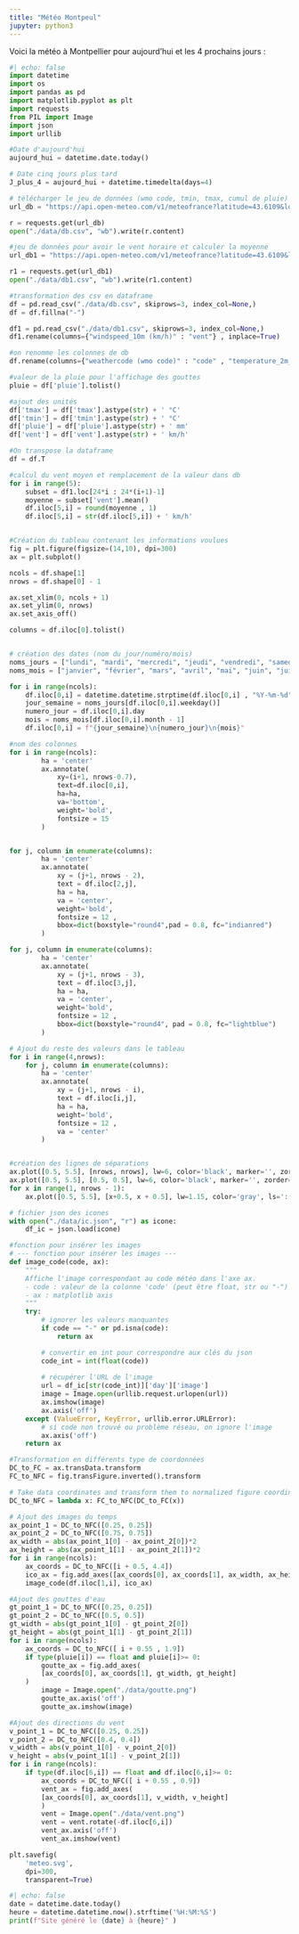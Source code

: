 ```yaml
---
title: "Météo Montpeul"
jupyter: python3
---
```


Voici la météo à Montpellier pour aujourd'hui et les 4 prochains jours :

```python
#| echo: false
import datetime
import os
import pandas as pd
import matplotlib.pyplot as plt
import requests
from PIL import Image
import json
import urllib

#Date d'aujourd'hui
aujourd_hui = datetime.date.today()

# Date cinq jours plus tard
J_plus_4 = aujourd_hui + datetime.timedelta(days=4)

# télécharger le jeu de données (wmo code, tmin, tmax, cumul de pluie)
url_db = "https://api.open-meteo.com/v1/meteofrance?latitude=43.6109&longitude=3.8763&daily=weathercode,temperature_2m_max,temperature_2m_min,precipitation_sum,windspeed_10m_max,winddirection_10m_dominant&timezone=GMT&start_date={0}&end_date={1}&format=csv".format(aujourd_hui,J_plus_4)

r = requests.get(url_db)
open("./data/db.csv", "wb").write(r.content)

#jeu de données pour avoir le vent horaire et calculer la moyenne
url_db1 = "https://api.open-meteo.com/v1/meteofrance?latitude=43.6109&longitude=3.8763&hourly=windspeed_10m&start_date={0}&end_date={1}&format=csv".format(aujourd_hui,J_plus_4)

r1 = requests.get(url_db1)
open("./data/db1.csv", "wb").write(r1.content)

#transformation des csv en dataframe
df = pd.read_csv("./data/db.csv", skiprows=3, index_col=None,)
df = df.fillna("-")

df1 = pd.read_csv("./data/db1.csv", skiprows=3, index_col=None,)
df1.rename(columns={"windspeed_10m (km/h)" : "vent"} , inplace=True)

#on renomme les colonnes de db
df.rename(columns={"weathercode (wmo code)" : "code" , "temperature_2m_max (°C)":"tmax" , "temperature_2m_min (°C)":"tmin" , "precipitation_sum (mm)" : "pluie" , "windspeed_10m_max (km/h)" : "vent"}, inplace = True)

#valeur de la pluie pour l'affichage des gouttes
pluie = df['pluie'].tolist()

#ajout des unités
df['tmax'] = df['tmax'].astype(str) + ' °C'
df['tmin'] = df['tmin'].astype(str) + ' °C'
df['pluie'] = df['pluie'].astype(str) + ' mm'
df['vent'] = df['vent'].astype(str) + ' km/h'

#On transpose la dataframe
df = df.T

#calcul du vent moyen et remplacement de la valeur dans db
for i in range(5):
    subset = df1.loc[24*i : 24*(i+1)-1]
    moyenne = subset['vent'].mean()
    df.iloc[5,i] = round(moyenne , 1)
    df.iloc[5,i] = str(df.iloc[5,i]) + ' km/h'


#Création du tableau contenant les informations voulues
fig = plt.figure(figsize=(14,10), dpi=300)
ax = plt.subplot()

ncols = df.shape[1]
nrows = df.shape[0] - 1

ax.set_xlim(0, ncols + 1)
ax.set_ylim(0, nrows)
ax.set_axis_off()

columns = df.iloc[0].tolist()


# création des dates (nom du jour/numéro/mois)
noms_jours = ["lundi", "mardi", "mercredi", "jeudi", "vendredi", "samedi", "dimanche"]
noms_mois = ["janvier", "février", "mars", "avril", "mai", "juin", "juillet", "août", "septembre", "octobre", "novembre", "décembre"]

for i in range(ncols):
    df.iloc[0,i] = datetime.datetime.strptime(df.iloc[0,i] , "%Y-%m-%d")
    jour_semaine = noms_jours[df.iloc[0,i].weekday()]
    numero_jour = df.iloc[0,i].day
    mois = noms_mois[df.iloc[0,i].month - 1]
    df.iloc[0,i] = f"{jour_semaine}\n{numero_jour}\n{mois}"

#nom des colonnes
for i in range(ncols):
        ha = 'center'
        ax.annotate(
            xy=(i+1, nrows-0.7),
            text=df.iloc[0,i],
            ha=ha,
            va='bottom',
            weight='bold',
            fontsize = 15
        )


for j, column in enumerate(columns):
        ha = 'center'
        ax.annotate(
            xy = (j+1, nrows - 2),
            text = df.iloc[2,j],
            ha = ha,
            va = 'center',
            weight='bold',
            fontsize = 12 ,
            bbox=dict(boxstyle="round4",pad = 0.8, fc="indianred")
        )

for j, column in enumerate(columns):
        ha = 'center'
        ax.annotate(
            xy = (j+1, nrows - 3),
            text = df.iloc[3,j],
            ha = ha,
            va = 'center',
            weight='bold',
            fontsize = 12 ,
            bbox=dict(boxstyle="round4", pad = 0.8, fc="lightblue")
        )

# Ajout du reste des valeurs dans le tableau
for i in range(4,nrows):
    for j, column in enumerate(columns):
        ha = 'center'
        ax.annotate(
            xy = (j+1, nrows - i),
            text = df.iloc[i,j],
            ha = ha,
            weight='bold',
            fontsize = 12 ,
            va = 'center'
        )


#création des lignes de séparations
ax.plot([0.5, 5.5], [nrows, nrows], lw=6, color='black', marker='', zorder=4)
ax.plot([0.5, 5.5], [0.5, 0.5], lw=6, color='black', marker='', zorder=4)
for x in range(1, nrows - 1):
    ax.plot([0.5, 5.5], [x+0.5, x + 0.5], lw=1.15, color='gray', ls=':', zorder=3 , marker='')

# fichier json des icones
with open("./data/ic.json", "r") as icone: 
    df_ic = json.load(icone)

#fonction pour insérer les images
# --- fonction pour insérer les images ---
def image_code(code, ax):
    """
    Affiche l'image correspondant au code météo dans l'axe ax.
    - code : valeur de la colonne 'code' (peut être float, str ou "-")
    - ax : matplotlib axis
    """
    try:
        # ignorer les valeurs manquantes
        if code == "-" or pd.isna(code):
            return ax

        # convertir en int pour correspondre aux clés du json
        code_int = int(float(code))
        
        # récupérer l'URL de l'image
        url = df_ic[str(code_int)]['day']['image']
        image = Image.open(urllib.request.urlopen(url))
        ax.imshow(image)
        ax.axis('off')
    except (ValueError, KeyError, urllib.error.URLError):
        # si code non trouvé ou problème réseau, on ignore l'image
        ax.axis('off')
    return ax

#Transformation en différents type de coordonnées
DC_to_FC = ax.transData.transform
FC_to_NFC = fig.transFigure.inverted().transform

# Take data coordinates and transform them to normalized figure coordinates
DC_to_NFC = lambda x: FC_to_NFC(DC_to_FC(x))

# Ajout des images du temps
ax_point_1 = DC_to_NFC([0.25, 0.25])
ax_point_2 = DC_to_NFC([0.75, 0.75])
ax_width = abs(ax_point_1[0] - ax_point_2[0])*2
ax_height = abs(ax_point_1[1] - ax_point_2[1])*2
for i in range(ncols):
    ax_coords = DC_to_NFC([i + 0.5, 4.4])
    ico_ax = fig.add_axes([ax_coords[0], ax_coords[1], ax_width, ax_height])
    image_code(df.iloc[1,i], ico_ax)

#Ajout des gouttes d'eau
gt_point_1 = DC_to_NFC([0.25, 0.25])
gt_point_2 = DC_to_NFC([0.5, 0.5])
gt_width = abs(gt_point_1[0] - gt_point_2[0])
gt_height = abs(gt_point_1[1] - gt_point_2[1])
for i in range(ncols):
    ax_coords = DC_to_NFC([ i + 0.55 , 1.9])
    if type(pluie[i]) == float and pluie[i]>= 0:
        goutte_ax = fig.add_axes(
        [ax_coords[0], ax_coords[1], gt_width, gt_height]
    )
        image = Image.open("./data/goutte.png")
        goutte_ax.axis('off')
        goutte_ax.imshow(image)

#Ajout des directions du vent
v_point_1 = DC_to_NFC([0.25, 0.25])
v_point_2 = DC_to_NFC([0.4, 0.4])
v_width = abs(v_point_1[0] - v_point_2[0])
v_height = abs(v_point_1[1] - v_point_2[1])
for i in range(ncols):
    if type(df.iloc[6,i]) == float and df.iloc[6,i]>= 0:
        ax_coords = DC_to_NFC([ i + 0.55 , 0.9])
        vent_ax = fig.add_axes(
        [ax_coords[0], ax_coords[1], v_width, v_height]
        ) 
        vent = Image.open("./data/vent.png")
        vent = vent.rotate(-df.iloc[6,i])
        vent_ax.axis('off')
        vent_ax.imshow(vent)

plt.savefig(
    'meteo.svg',
    dpi=300,
    transparent=True)
```

```python
#| echo: false
date = datetime.date.today() 
heure = datetime.datetime.now().strftime('%H:%M:%S')
print(f"Site généré le {date} à {heure}" )
```